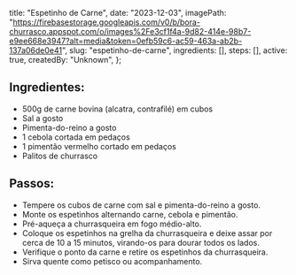   title: "Espetinho de Carne",
  date: "2023-12-03",
  imagePath: "https://firebasestorage.googleapis.com/v0/b/bora-churrasco.appspot.com/o/images%2Fe3cf1f4a-9d82-414e-98b7-e9ee668e3947?alt=media&token=0efb59c6-ac59-463a-ab2b-137a06de0e41",
  slug: "espetinho-de-carne",
  ingredients: [],
  steps: [],
  active: true,
  createdBy: "Unknown",
};

## Ingredientes:

* 500g de carne bovina (alcatra, contrafilé) em cubos
* Sal a gosto
* Pimenta-do-reino a gosto
* 1 cebola cortada em pedaços
* 1 pimentão vermelho cortado em pedaços
* Palitos de churrasco

## Passos:

* Tempere os cubos de carne com sal e pimenta-do-reino a gosto.
* Monte os espetinhos alternando carne, cebola e pimentão.
* Pré-aqueça a churrasqueira em fogo médio-alto.
* Coloque os espetinhos na grelha da churrasqueira e deixe assar por cerca de 10 a 15 minutos, virando-os para dourar todos os lados.
* Verifique o ponto da carne e retire os espetinhos da churrasqueira.
* Sirva quente como petisco ou acompanhamento.

